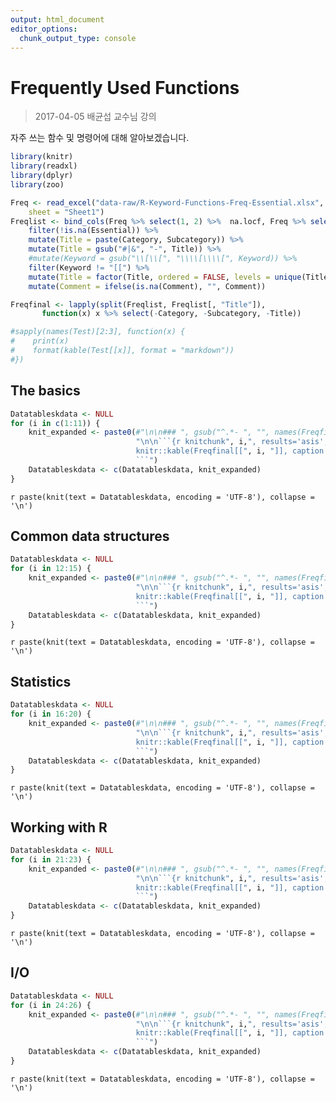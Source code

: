 ```yaml
---
output: html_document
editor_options: 
  chunk_output_type: console
---
```


# Frequently Used Functions

> 2017-04-05 배균섭 교수님 강의

자주 쓰는 함수 및 명령어에 대해 알아보겠습니다.

```r
library(knitr)
library(readxl)
library(dplyr)
library(zoo)

Freq <- read_excel("data-raw/R-Keyword-Functions-Freq-Essential.xlsx", 
    sheet = "Sheet1")
Freqlist <- bind_cols(Freq %>% select(1, 2) %>%  na.locf, Freq %>% select(-1, -2, Keyword = 3)) %>% 
    filter(!is.na(Essential)) %>% 
    mutate(Title = paste(Category, Subcategory)) %>% 
    mutate(Title = gsub("#|&", "-", Title)) %>% 
    #mutate(Keyword = gsub("\\[\\[", "\\\\[\\\\[", Keyword)) %>% 
    filter(Keyword != "[[") %>% 
    mutate(Title = factor(Title, ordered = FALSE, levels = unique(Title))) %>% 
    mutate(Comment = ifelse(is.na(Comment), "", Comment))

Freqfinal <- lapply(split(Freqlist, Freqlist[, "Title"]), 
       function(x) x %>% select(-Category, -Subcategory, -Title))

#sapply(names(Test)[2:3], function(x) {
#    print(x)
#    format(kable(Test[[x]], format = "markdown"))
#})

```

## The basics

```r
Datatableskdata <- NULL
for (i in c(1:11)) {
    knit_expanded <- paste0(#"\n\n### ", gsub("^.*- ", "", names(Freqfinal)[i]),
                            "\n\n```{r knitchunk", i,", results='asis', echo=FALSE}\n\n
                            knitr::kable(Freqfinal[[", i, "]], caption = names(Freqfinal)[",i,"], booktabs = TRUE, longtable = TRUE)\n\n
                            ```")
    Datatableskdata <- c(Datatableskdata, knit_expanded)
}
```

<!--- knit those table chunk statements --> 
`r paste(knit(text = Datatableskdata, encoding = 'UTF-8'), collapse = '\n')`

## Common data structures

```r
Datatableskdata <- NULL
for (i in 12:15) {
    knit_expanded <- paste0(#"\n\n### ", gsub("^.*- ", "", names(Freqfinal)[i]), "\n",
                            "\n\n```{r knitchunk", i,", results='asis', echo=FALSE}\n\n
                            knitr::kable(Freqfinal[[", i, "]], caption = names(Freqfinal)[",i,"])\n\n
                            ```")
    Datatableskdata <- c(Datatableskdata, knit_expanded)
}
```

<!--- knit those table chunk statements --> 
`r paste(knit(text = Datatableskdata, encoding = 'UTF-8'), collapse = '\n')`


## Statistics

```r
Datatableskdata <- NULL
for (i in 16:20) {
    knit_expanded <- paste0(#"\n\n### ", gsub("^.*- ", "", names(Freqfinal)[i]), "\n",
                            "\n\n```{r knitchunk", i,", results='asis', echo=FALSE}\n\n
                            knitr::kable(Freqfinal[[", i, "]], caption = names(Freqfinal)[",i,"])\n\n
                            ```")
    Datatableskdata <- c(Datatableskdata, knit_expanded)
}
```

<!--- knit those table chunk statements --> 
`r paste(knit(text = Datatableskdata, encoding = 'UTF-8'), collapse = '\n')`


## Working with R 

```r
Datatableskdata <- NULL
for (i in 21:23) {
    knit_expanded <- paste0(#"\n\n### ", gsub("^.*- ", "", names(Freqfinal)[i]), "\n",
                            "\n\n```{r knitchunk", i,", results='asis', echo=FALSE}\n\n
                            knitr::kable(Freqfinal[[", i, "]], caption = names(Freqfinal)[",i,"])\n\n
                            ```")
    Datatableskdata <- c(Datatableskdata, knit_expanded)
}
```

<!--- knit those table chunk statements --> 
`r paste(knit(text = Datatableskdata, encoding = 'UTF-8'), collapse = '\n')`


## I/O

```r
Datatableskdata <- NULL
for (i in 24:26) {
    knit_expanded <- paste0(#"\n\n### ", gsub("^.*- ", "", names(Freqfinal)[i]), "\n",
                            "\n\n```{r knitchunk", i,", results='asis', echo=FALSE}\n\n
                            knitr::kable(Freqfinal[[", i, "]], caption = names(Freqfinal)[",i,"])\n\n
                            ```")
    Datatableskdata <- c(Datatableskdata, knit_expanded)
}
```

<!--- knit those table chunk statements --> 
`r paste(knit(text = Datatableskdata, encoding = 'UTF-8'), collapse = '\n')`
